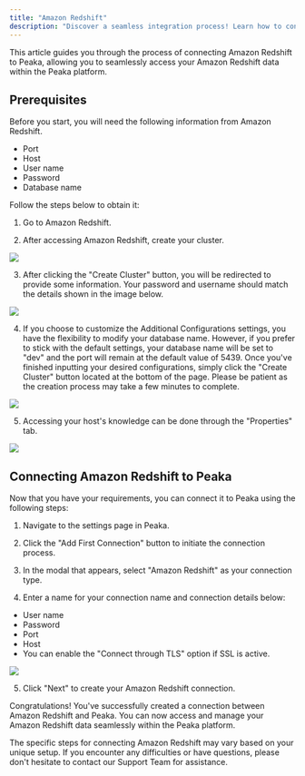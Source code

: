 ```yaml
---
title: "Amazon Redshift"
description: "Discover a seamless integration process! Learn how to connect Amazon Redshift to Peaka effortlessly for streamlined transactions."
---
```


This article guides you through the process of connecting Amazon Redshift to Peaka, allowing you to seamlessly access your Amazon Redshift data within the Peaka platform.

## Prerequisites

Before you start, you will need the following information from Amazon Redshift.

- Port
- Host
- User name
- Password
- Database name

Follow the steps below to obtain it:

1. Go to Amazon Redshift.

2. After accessing Amazon Redshift, create your cluster.

<img src="https://cdn.peaka.com/integrations/amazon-redshift-1.png" />

3. After clicking the "Create Cluster" button, you will be redirected to provide some information. Your password and username should match the details shown in the image below.

<img src="https://cdn.peaka.com/integrations/amazon-redshift-2.png" />

4. If you choose to customize the Additional Configurations settings, you have the flexibility to modify your database name. However, if you prefer to stick with the default settings, your database name will be set to "dev" and the port will remain at the default value of 5439. Once you've finished inputting your desired configurations, simply click the "Create Cluster" button located at the bottom of the page. Please be patient as the creation process may take a few minutes to complete.

<img src="https://cdn.peaka.com/integrations/amazon-redshift-3.png" />

5. Accessing your host's knowledge can be done through the "Properties" tab.

<img src="https://cdn.peaka.com/integrations/amazon-redshift-4.png" />

## Connecting Amazon Redshift to Peaka

Now that you have your requirements, you can connect it to Peaka using the following steps:

1. Navigate to the settings page in Peaka.

2. Click the "Add First Connection" button to initiate the connection process.

3. In the modal that appears, select "Amazon Redshift" as your connection type.

4. Enter a name for your connection name and connection details below:

- User name
- Password
- Port
- Host
- You can enable the "Connect through TLS" option if SSL is active.

<img src="https://cdn.peaka.com/integrations/amazon-redshift-5.png" />

5. Click "Next" to create your Amazon Redshift connection.

Congratulations! You've successfully created a connection between Amazon Redshift and Peaka. You can now access and manage your Amazon Redshift data seamlessly within the Peaka platform.

<Note>
  The specific steps for connecting Amazon Redshift may vary based on your
  unique setup. If you encounter any difficulties or have questions, please
  don't hesitate to contact our Support Team for assistance.
</Note>
